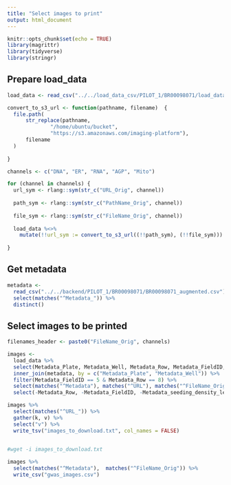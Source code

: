 ```yaml
---
title: "Select images to print"
output: html_document
---
```


```r
knitr::opts_chunk$set(echo = TRUE)
library(magrittr)
library(tidyverse)
library(stringr)
```

## Prepare load_data 

```r
load_data <- read_csv("../../load_data_csv/PILOT_1/BR00098071/load_data.csv")

convert_to_s3_url <- function(pathname, filename)  {
  file.path(
      str_replace(pathname, 
              "/home/ubuntu/bucket", 
              "https://s3.amazonaws.com/imaging-platform"),
      filename
  )
  
}

channels <- c("DNA", "ER", "RNA", "AGP", "Mito")

for (channel in channels) {
  url_sym <- rlang::sym(str_c("URL_Orig", channel))
  
  path_sym <- rlang::sym(str_c("PathName_Orig", channel))
   
  file_sym <- rlang::sym(str_c("FileName_Orig", channel))
   
  load_data %<>% 
    mutate(!!url_sym := convert_to_s3_url((!!path_sym), (!!file_sym)))
  
}

```

## Get metadata

```r
metadata <- 
  read_csv("../../backend/PILOT_1/BR00098071/BR00098071_augmented.csv") %>%
  select(matches("^Metadata_")) %>%
  distinct()

```

## Select images to be printed

```r

filenames_header <- paste0("FileName_Orig", channels)

images <- 
  load_data %>%
  select(Metadata_Plate, Metadata_Well, Metadata_Row, Metadata_FieldID, matches("^URL_"), one_of(filenames_header)) %>%
  inner_join(metadata, by = c("Metadata_Plate", "Metadata_Well")) %>%
  filter(Metadata_FieldID == 5 & Metadata_Row == 8) %>%
  select(matches("^Metadata"), matches("^URL"), matches("^FileName_Orig")) %>%
  select(-Metadata_Row, -Metadata_FieldID, -Metadata_seeding_density_level)
```

```r
images %>%
  select(matches("^URL_")) %>%
  gather(k, v) %>%
  select("v") %>%
  write_tsv("images_to_download.txt", col_names = FALSE)
  
```

```sh
#wget -i images_to_download.txt
```

```r
images %>%
  select(matches("^Metadata"),  matches("^FileName_Orig")) %>%
  write_csv("gwas_images.csv")
```

